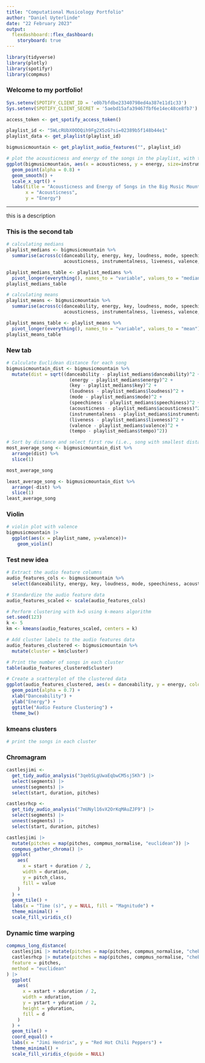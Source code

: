 ```yaml
---
title: "Computational Musicology Portfolio"
author: "Daniel Uyterlinde"
date: "22 February 2023"
output:
  flexdashboard::flex_dashboard:
    storyboard: true
---
```


```r
library(tidyverse)
library(plotly)
library(spotifyr)
library(compmus)
```

### Welcome to my portfolio!

```r

Sys.setenv(SPOTIFY_CLIENT_ID = 'e0b7bfdbe23340798ed4a387e11d1c33')
Sys.setenv(SPOTIFY_CLIENT_SECRET = '5aebd15afa39467fbf6e14ec48ce8fb7')

access_token <- get_spotify_access_token()

playlist_id <- "5WLcRUbX0ODQih9Fg2X5zG?si=02389b5f148b44e1"
playlist_data <- get_playlist(playlist_id)

bigmusicmountain <- get_playlist_audio_features("", playlist_id)

# plot the acousticness and energy of the songs in the playlist, with the color of the points representing the artist
ggplot(bigmusicmountain, aes(x = acousticness, y = energy, size=instrumentalness, color=valence)) +
  geom_point(alpha = 0.8) +
  geom_smooth() +
  scale_x_sqrt() +
  labs(title = "Acousticness and Energy of Songs in the Big Music Mountain Playlist",
       x = "Acousticness",
       y = "Energy")

```

------------------------------------------------------------------------

this is a description

### This is the second tab

```r

# calculating medians
playlist_medians <- bigmusicmountain %>% 
  summarise(across(c(danceability, energy, key, loudness, mode, speechiness, 
                     acousticness, instrumentalness, liveness, valence, tempo), median))

playlist_medians_table <- playlist_medians %>%
  pivot_longer(everything(), names_to = "variable", values_to = "median")
playlist_medians_table

# calculating means
playlist_means <- bigmusicmountain %>% 
  summarise(across(c(danceability, energy, key, loudness, mode, speechiness, 
                     acousticness, instrumentalness, liveness, valence, tempo), mean))

playlist_means_table <- playlist_means %>%
  pivot_longer(everything(), names_to = "variable", values_to = "mean")
playlist_means_table

```

### New tab

```r

# Calculate Euclidean distance for each song
bigmusicmountain_dist <- bigmusicmountain %>% 
  mutate(dist = sqrt((danceability - playlist_medians$danceability)^2 +
                       (energy - playlist_medians$energy)^2 +
                       (key - playlist_medians$key)^2 +
                       (loudness - playlist_medians$loudness)^2 +
                       (mode - playlist_medians$mode)^2 +
                       (speechiness - playlist_medians$speechiness)^2 +
                       (acousticness - playlist_medians$acousticness)^2 +
                       (instrumentalness - playlist_medians$instrumentalness)^2 +
                       (liveness - playlist_medians$liveness)^2 +
                       (valence - playlist_medians$valence)^2 +
                       (tempo - playlist_medians$tempo)^2))

# Sort by distance and select first row (i.e., song with smallest distance)
most_average_song <- bigmusicmountain_dist %>% 
  arrange(dist) %>% 
  slice(1)

most_average_song

least_average_song <- bigmusicmountain_dist %>% 
  arrange(-dist) %>% 
  slice(1)
least_average_song


```

### Violin

```r

# violin plot with valence
bigmusicmountain |>
  ggplot(aes(x = playlist_name, y=valence))+
    geom_violin()

```

### Test new idea

```r

# Extract the audio feature columns
audio_features_cols <- bigmusicmountain %>%
  select(danceability, energy, key, loudness, mode, speechiness, acousticness, instrumentalness, liveness, valence, tempo)

# Standardize the audio feature data
audio_features_scaled <- scale(audio_features_cols)

# Perform clustering with k=5 using k-means algorithm
set.seed(123)
k <- 5
km <- kmeans(audio_features_scaled, centers = k)

# Add cluster labels to the audio features data
audio_features_clustered <- bigmusicmountain %>%
  mutate(cluster = km$cluster)

# Print the number of songs in each cluster
table(audio_features_clustered$cluster)

# Create a scatterplot of the clustered data
ggplot(audio_features_clustered, aes(x = danceability, y = energy, color = factor(cluster))) +
  geom_point(alpha = 0.7) +
  xlab("Danceability") +
  ylab("Energy") +
  ggtitle("Audio Feature Clustering") +
  theme_bw()
```

### kmeans clusters

```r
# print the songs in each cluster

```

### Chromagram

```r
castlesjimi <-
  get_tidy_audio_analysis("3qebSLgUwaEqbwCM5sj5Kh") |>
  select(segments) |>
  unnest(segments) |>
  select(start, duration, pitches)

castlesrhcp <-
  get_tidy_audio_analysis("7mUNyl16vX2OrKqMAuZJF9") |>
  select(segments) |>
  unnest(segments) |>
  select(start, duration, pitches)

castlesjimi |>
  mutate(pitches = map(pitches, compmus_normalise, "euclidean")) |>
  compmus_gather_chroma() |> 
  ggplot(
    aes(
      x = start + duration / 2,
      width = duration,
      y = pitch_class,
      fill = value
    )
  ) +
  geom_tile() +
  labs(x = "Time (s)", y = NULL, fill = "Magnitude") +
  theme_minimal() +
  scale_fill_viridis_c()
```

### Dynamic time warping

```r
compmus_long_distance(
  castlesjimi |> mutate(pitches = map(pitches, compmus_normalise, "chebyshev")),
  castlesrhcp |> mutate(pitches = map(pitches, compmus_normalise, "chebyshev")),
  feature = pitches,
  method = "euclidean"
) |>
  ggplot(
    aes(
      x = xstart + xduration / 2,
      width = xduration,
      y = ystart + yduration / 2,
      height = yduration,
      fill = d
    )
  ) +
  geom_tile() +
  coord_equal() +
  labs(x = "Jimi Hendrix", y = "Red Hot Chili Peppers") +
  theme_minimal() +
  scale_fill_viridis_c(guide = NULL)
```
